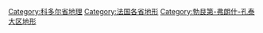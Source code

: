 [[Category:科多尔省地理|Category:科多尔省地理]]
[[Category:法国各省地形|Category:法国各省地形]]
[[Category:勃艮第-弗朗什-孔泰大区地形|Category:勃艮第-弗朗什-孔泰大区地形]]